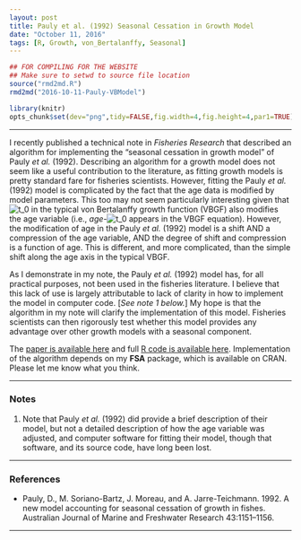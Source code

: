 ```yaml
---
layout: post
title: Pauly et al. (1992) Seasonal Cessation in Growth Model
date: "October 11, 2016"
tags: [R, Growth, von_Bertalanffy, Seasonal]
---
```

```r
## FOR COMPILING FOR THE WEBSITE
## Make sure to setwd to source file location
source("rmd2md.R")
rmd2md("2016-10-11-Pauly-VBModel")
```

```r
library(knitr)
opts_chunk$set(dev="png",tidy=FALSE,fig.width=4,fig.height=4,par1=TRUE)
```

----

I recently published a technical note in *Fisheries Research* that described an algorithm for implementing the "seasonal cessation in growth model" of Pauly *et al.* (1992).  Describing an algorithm for a growth model does not seem like a useful contribution to the literature, as fitting growth models is pretty standard fare for fisheries scientists.  However, fitting the Pauly *et al.* (1992) model is complicated by the fact that the age data is modified by model parameters.  This too may not seem particularly interesting given that ![t_0](http://derekogle.com/fishR/img/t_0.jpg) in the typical von Bertalanffy growth function (VBGF) also modifies the age variable (i.e., *age-*![t_0](http://derekogle.com/fishR/img/t_0.jpg) appears in the VBGF equation).  However, the modification of age in the Pauly *et al.* (1992) model is a shift AND a compression of the age variable, AND the degree of shift and compression is a function of age.  This is different, and more complicated, than the simple shift along the age axis in the typical VBGF.

As I demonstrate in my note, the Pauly *et al.* (1992) model has, for all practical purposes, not been used in the fisheries literature. I believe that this lack of use is largely attributable to lack of clarity in how to implement the model in computer code. [*See note 1 below.*] My hope is that the algorithm in my note will clarify the implementation of this model.  Fisheries scientists can then rigorously test whether this model provides any advantage over other growth models with a seasonal component.

The [paper is available here](http://derekogle.com/resources/pubs/Ogle_2017_PaulyetalModel.pdf) and full [R code is available here](http://derekogle.com/resources/pubs/SeasonalGrowth_Analysis.R). Implementation of the algorithm depends on my **FSA** package, which is available on CRAN. Please let me know what you think.

----

### Notes

1. Note that Pauly *et al.* (1992) did provide a brief description of their model, but not a detailed description of how the age variable was adjusted, and computer software for fitting their model, though that software, and its source code, have long been lost.

----

### References

* Pauly, D., M. Soriano-Bartz, J. Moreau, and A. Jarre-Teichmann. 1992. A new model accounting for seasonal cessation of growth in fishes. Australian Journal of Marine and Freshwater Research 43:1151–1156.

----
